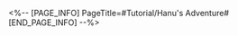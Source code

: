 <%-- [PAGE_INFO]
PageTitle=#Tutorial/Hanu's Adventure#
[END_PAGE_INFO] --%>
{{Tutorial
|sort      = 606101
|title     = Hanu's Adventure
|subtitle  = 
|type      = 
|about     = 
|image1    = Tutorial Hanu's Adventure 1.png{{subst:void|<!--$UPLOAD:<<SpriteOutput/TutorialPic/TutorialPage_606101.png>-<Tutorial Hanu's Adventure 1.png>>}}
|text1     = As the boss of Dreamville, it is a basic requirement to adjust yourself to the situation. If needed, you can hide in the box to avoid Boss Stone's lackeys.
}}